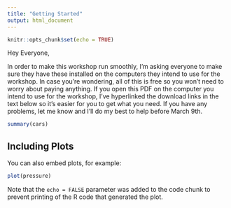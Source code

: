 ```yaml
---
title: "Getting Started"
output: html_document
---
```


```r
knitr::opts_chunk$set(echo = TRUE)
```


Hey Everyone,

In order to make this workshop run smoothly, I'm asking everyone to make sure they have these installed on the computers they intend to use for the workshop. In case you're wondering, all of this is free so you won't need to worry about paying anything. If you open this PDF on the computer you intend to use for the workshop, I've hyperlinked the download links in the text below so it's easier for you to get what you need. If you have any problems, let me know and I'll do my best to help before March 9th. 

```r
summary(cars)
```

## Including Plots

You can also embed plots, for example:

```r
plot(pressure)
```

Note that the `echo = FALSE` parameter was added to the code chunk to prevent printing of the R code that generated the plot.
